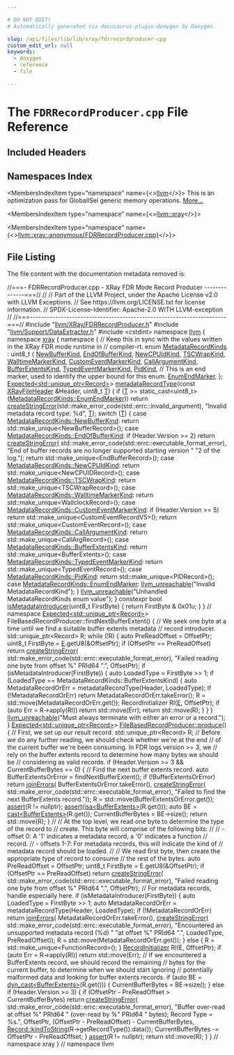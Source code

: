 ```yaml
---

# DO NOT EDIT!
# Automatically generated via docusaurus-plugin-doxygen by Doxygen.

slug: /api/files/lib/lib/xray/fdrrecordproducer-cpp
custom_edit_url: null
keywords:
  - doxygen
  - reference
  - file

---
```





# The `FDRRecordProducer.cpp` File Reference

<DoxygenPage pluginConfig={pluginConfig}>



## Included Headers

<IncludesList>
<IncludesListItem
  filePath="llvm/XRay/FDRRecordProducer.h"
  permalink="/docs/api/files/include/include/llvm/include/llvm/xray/fdrrecordproducer-h"
  isLocal="true" />
<IncludesListItem
  filePath="llvm/Support/DataExtractor.h"
  permalink="/docs/api/files/include/include/llvm/include/llvm/support/dataextractor-h"
  isLocal="true" />
<IncludesListItem
  filePath="cstdint"
  permalink=""
  isLocal="false" />
</IncludesList>

## Namespaces Index

<MembersIndex>

<MembersIndexItem
  type="namespace"
  name={<><a href="/docs/api/namespaces/llvm">llvm</a></>}>
This is an optimization pass for GlobalISel generic memory operations. <a href="/docs/api/namespaces/llvm/#details">More...</a>
</MembersIndexItem>

<MembersIndexItem
  type="namespace"
  name={<><a href="/docs/api/namespaces/llvm/xray">llvm::xray</a></>}>
</MembersIndexItem>

<MembersIndexItem
  type="namespace"
  name={<><a href="/docs/api/namespaces/llvm/xray/anonymous-fdrrecordproducer-cpp-">llvm::xray::anonymous&#123;FDRRecordProducer.cpp&#125;</a></>}>
</MembersIndexItem>

</MembersIndex>


## File Listing

The file content with the documentation metadata removed is:

<ProgramListing>

<Link id="l00001" /><CodeLine lineNumber="1"><span class="doxyHighlightComment">//===- FDRRecordProducer.cpp - XRay FDR Mode Record Producer --------------===//</span></CodeLine>
<Link id="l00002" /><CodeLine lineNumber="2"><span class="doxyHighlightComment">//</span></CodeLine>
<Link id="l00003" /><CodeLine lineNumber="3"><span class="doxyHighlightComment">// Part of the LLVM Project, under the Apache License v2.0 with LLVM Exceptions.</span></CodeLine>
<Link id="l00004" /><CodeLine lineNumber="4"><span class="doxyHighlightComment">// See https://llvm.org/LICENSE.txt for license information.</span></CodeLine>
<Link id="l00005" /><CodeLine lineNumber="5"><span class="doxyHighlightComment">// SPDX-License-Identifier: Apache-2.0 WITH LLVM-exception</span></CodeLine>
<Link id="l00006" /><CodeLine lineNumber="6"><span class="doxyHighlightComment">//</span></CodeLine>
<Link id="l00007" /><CodeLine lineNumber="7"><span class="doxyHighlightComment">//===----------------------------------------------------------------------===//</span></CodeLine>
<Link id="l00008" /><CodeLine lineNumber="8"><span class="doxyHighlightPreprocessor">#include &quot;<a href="/docs/api/files/include/include/llvm/include/llvm/xray/fdrrecordproducer-h">llvm/XRay/FDRRecordProducer.h</a>&quot;</span></CodeLine>
<Link id="l00009" /><CodeLine lineNumber="9"><span class="doxyHighlightPreprocessor">#include &quot;<a href="/docs/api/files/include/include/llvm/include/llvm/support/dataextractor-h">llvm/Support/DataExtractor.h</a>&quot;</span></CodeLine>
<Link id="l00010" /><CodeLine lineNumber="10"></CodeLine>
<Link id="l00011" /><CodeLine lineNumber="11"><span class="doxyHighlightPreprocessor">#include &lt;cstdint&gt;</span></CodeLine>
<Link id="l00012" /><CodeLine lineNumber="12"></CodeLine>
<Link id="l00013" /><CodeLine lineNumber="13"><span class="doxyHighlightKeyword">namespace </span><span class="doxyHighlight"><a href="/docs/api/namespaces/llvm">llvm</a> &#123;</span></CodeLine>
<Link id="l00014" /><CodeLine lineNumber="14"><span class="doxyHighlightKeyword">namespace </span><span class="doxyHighlight"><a href="/docs/api/namespaces/llvm/xray">xray</a> &#123;</span></CodeLine>
<Link id="l00015" /><CodeLine lineNumber="15"></CodeLine>
<Link id="l00016" /><CodeLine lineNumber="16" lineLink="/docs/api/namespaces/llvm/xray/anonymous-fdrrecordproducer-cpp-"><span class="doxyHighlightKeyword">namespace </span><span class="doxyHighlight">&#123;</span></CodeLine>
<Link id="l00017" /><CodeLine lineNumber="17"></CodeLine>
<Link id="l00018" /><CodeLine lineNumber="18"><span class="doxyHighlightComment">// Keep this in sync with the values written in the XRay FDR mode runtime in</span></CodeLine>
<Link id="l00019" /><CodeLine lineNumber="19"><span class="doxyHighlightComment">// compiler-rt.</span></CodeLine>
<Link id="l00020" /><CodeLine lineNumber="20" lineLink="/docs/api/namespaces/llvm/xray/anonymous-fdrrecordproducer-cpp-/#a8d8729424e3a97e3cf5e424d657f47a2"><span class="doxyHighlightKeyword">enum</span><span class="doxyHighlight"> <a href="/docs/api/namespaces/llvm/xray/anonymous-fdrrecordproducer-cpp-/#a8d8729424e3a97e3cf5e424d657f47a2">MetadataRecordKinds</a> : uint8&#95;t &#123;</span></CodeLine>
<Link id="l00021" /><CodeLine lineNumber="21" lineLink="/docs/api/namespaces/llvm/xray/anonymous-fdrrecordproducer-cpp-/#a8d8729424e3a97e3cf5e424d657f47a2ad6915c990eab89ac697239609d2681e0"><span class="doxyHighlight">  <a href="/docs/api/namespaces/llvm/xray/anonymous-fdrrecordproducer-cpp-/#a8d8729424e3a97e3cf5e424d657f47a2ad6915c990eab89ac697239609d2681e0">NewBufferKind</a>,</span></CodeLine>
<Link id="l00022" /><CodeLine lineNumber="22" lineLink="/docs/api/namespaces/llvm/xray/anonymous-fdrrecordproducer-cpp-/#a8d8729424e3a97e3cf5e424d657f47a2a09b4623558aea6918f2eae8d8dfbfc8d"><span class="doxyHighlight">  <a href="/docs/api/namespaces/llvm/xray/anonymous-fdrrecordproducer-cpp-/#a8d8729424e3a97e3cf5e424d657f47a2a09b4623558aea6918f2eae8d8dfbfc8d">EndOfBufferKind</a>,</span></CodeLine>
<Link id="l00023" /><CodeLine lineNumber="23" lineLink="/docs/api/namespaces/llvm/xray/anonymous-fdrrecordproducer-cpp-/#a8d8729424e3a97e3cf5e424d657f47a2ae57b13a163b038f8fea0cdc4540f815d"><span class="doxyHighlight">  <a href="/docs/api/namespaces/llvm/xray/anonymous-fdrrecordproducer-cpp-/#a8d8729424e3a97e3cf5e424d657f47a2ae57b13a163b038f8fea0cdc4540f815d">NewCPUIdKind</a>,</span></CodeLine>
<Link id="l00024" /><CodeLine lineNumber="24" lineLink="/docs/api/namespaces/llvm/xray/anonymous-fdrrecordproducer-cpp-/#a8d8729424e3a97e3cf5e424d657f47a2a97d6b707d068e544d74a7ac12f072c19"><span class="doxyHighlight">  <a href="/docs/api/namespaces/llvm/xray/anonymous-fdrrecordproducer-cpp-/#a8d8729424e3a97e3cf5e424d657f47a2a97d6b707d068e544d74a7ac12f072c19">TSCWrapKind</a>,</span></CodeLine>
<Link id="l00025" /><CodeLine lineNumber="25" lineLink="/docs/api/namespaces/llvm/xray/anonymous-fdrrecordproducer-cpp-/#a8d8729424e3a97e3cf5e424d657f47a2a5838de9bb352b8a4d4a8395f429c6ed9"><span class="doxyHighlight">  <a href="/docs/api/namespaces/llvm/xray/anonymous-fdrrecordproducer-cpp-/#a8d8729424e3a97e3cf5e424d657f47a2a5838de9bb352b8a4d4a8395f429c6ed9">WalltimeMarkerKind</a>,</span></CodeLine>
<Link id="l00026" /><CodeLine lineNumber="26" lineLink="/docs/api/namespaces/llvm/xray/anonymous-fdrrecordproducer-cpp-/#a8d8729424e3a97e3cf5e424d657f47a2a17ea535932659e9af75617433da4586a"><span class="doxyHighlight">  <a href="/docs/api/namespaces/llvm/xray/anonymous-fdrrecordproducer-cpp-/#a8d8729424e3a97e3cf5e424d657f47a2a17ea535932659e9af75617433da4586a">CustomEventMarkerKind</a>,</span></CodeLine>
<Link id="l00027" /><CodeLine lineNumber="27" lineLink="/docs/api/namespaces/llvm/xray/anonymous-fdrrecordproducer-cpp-/#a8d8729424e3a97e3cf5e424d657f47a2ab552fd655211ac5302aa5678bd3cf8e8"><span class="doxyHighlight">  <a href="/docs/api/namespaces/llvm/xray/anonymous-fdrrecordproducer-cpp-/#a8d8729424e3a97e3cf5e424d657f47a2ab552fd655211ac5302aa5678bd3cf8e8">CallArgumentKind</a>,</span></CodeLine>
<Link id="l00028" /><CodeLine lineNumber="28" lineLink="/docs/api/namespaces/llvm/xray/anonymous-fdrrecordproducer-cpp-/#a8d8729424e3a97e3cf5e424d657f47a2a558bc1c058aeb618802d5dc29795fbd1"><span class="doxyHighlight">  <a href="/docs/api/namespaces/llvm/xray/anonymous-fdrrecordproducer-cpp-/#a8d8729424e3a97e3cf5e424d657f47a2a558bc1c058aeb618802d5dc29795fbd1">BufferExtentsKind</a>,</span></CodeLine>
<Link id="l00029" /><CodeLine lineNumber="29" lineLink="/docs/api/namespaces/llvm/xray/anonymous-fdrrecordproducer-cpp-/#a8d8729424e3a97e3cf5e424d657f47a2a9a3f9cab3392536494d16b0e067cee5e"><span class="doxyHighlight">  <a href="/docs/api/namespaces/llvm/xray/anonymous-fdrrecordproducer-cpp-/#a8d8729424e3a97e3cf5e424d657f47a2a9a3f9cab3392536494d16b0e067cee5e">TypedEventMarkerKind</a>,</span></CodeLine>
<Link id="l00030" /><CodeLine lineNumber="30" lineLink="/docs/api/namespaces/llvm/xray/anonymous-fdrrecordproducer-cpp-/#a8d8729424e3a97e3cf5e424d657f47a2a8ee33e1743b07b672aadc7f045560fa4"><span class="doxyHighlight">  <a href="/docs/api/namespaces/llvm/xray/anonymous-fdrrecordproducer-cpp-/#a8d8729424e3a97e3cf5e424d657f47a2a8ee33e1743b07b672aadc7f045560fa4">PidKind</a>,</span></CodeLine>
<Link id="l00031" /><CodeLine lineNumber="31"><span class="doxyHighlight">  </span><span class="doxyHighlightComment">// This is an end marker, used to identify the upper bound for this enum.</span></CodeLine>
<Link id="l00032" /><CodeLine lineNumber="32" lineLink="/docs/api/namespaces/llvm/xray/anonymous-fdrrecordproducer-cpp-/#a8d8729424e3a97e3cf5e424d657f47a2a39ab437c8750f7c57d2313b5b2e4da1f"><span class="doxyHighlight">  <a href="/docs/api/namespaces/llvm/xray/anonymous-fdrrecordproducer-cpp-/#a8d8729424e3a97e3cf5e424d657f47a2a39ab437c8750f7c57d2313b5b2e4da1f">EnumEndMarker</a>,</span></CodeLine>
<Link id="l00033" /><CodeLine lineNumber="33"><span class="doxyHighlight">&#125;;</span></CodeLine>
<Link id="l00034" /><CodeLine lineNumber="34"></CodeLine>
<Link id="l00035" /><CodeLine lineNumber="35"><span class="doxyHighlight"><a href="/docs/api/classes/llvm/expected">Expected&lt;std::unique&#95;ptr&lt;Record&gt;</a>&gt;</span></CodeLine>
<Link id="l00036" /><CodeLine lineNumber="36" lineLink="/docs/api/namespaces/llvm/xray/anonymous-fdrrecordproducer-cpp-/#aeb0faf0b2173034ffd84646967053164"><span class="doxyHighlight"><a href="/docs/api/namespaces/llvm/xray/anonymous-fdrrecordproducer-cpp-/#aeb0faf0b2173034ffd84646967053164">metadataRecordType</a>(</span><span class="doxyHighlightKeyword">const</span><span class="doxyHighlight"> <a href="/docs/api/structs/llvm/xray/xrayfileheader">XRayFileHeader</a> &amp;Header, uint8&#95;t <a href="/docs/api/files/lib/lib/target/lib/target/mips/mips16isellowering-cpp/#a0acb682b8260ab1c60b918599864e2e5">T</a>) &#123;</span></CodeLine>
<Link id="l00037" /><CodeLine lineNumber="37"></CodeLine>
<Link id="l00038" /><CodeLine lineNumber="38"><span class="doxyHighlight">  </span><span class="doxyHighlightKeywordFlow">if</span><span class="doxyHighlight"> (<a href="/docs/api/files/lib/lib/target/lib/target/mips/mips16isellowering-cpp/#a0acb682b8260ab1c60b918599864e2e5">T</a> &gt;= </span><span class="doxyHighlightKeyword">static&#95;cast&lt;</span><span class="doxyHighlight">uint8&#95;t</span><span class="doxyHighlightKeyword">&gt;</span><span class="doxyHighlight">(<a href="/docs/api/namespaces/llvm/xray/anonymous-fdrrecordproducer-cpp-/#a8d8729424e3a97e3cf5e424d657f47a2a39ab437c8750f7c57d2313b5b2e4da1f">MetadataRecordKinds::EnumEndMarker</a>))</span></CodeLine>
<Link id="l00039" /><CodeLine lineNumber="39"><span class="doxyHighlight">    </span><span class="doxyHighlightKeywordFlow">return</span><span class="doxyHighlight"> <a href="/docs/api/namespaces/llvm/#a4d2fd926089a58d482fb67a362e11bad">createStringError</a>(std::make&#95;error&#95;code(std::errc::invalid&#95;argument),</span></CodeLine>
<Link id="l00040" /><CodeLine lineNumber="40"><span class="doxyHighlight">                             </span><span class="doxyHighlightStringLiteral">&quot;Invalid metadata record type: %d&quot;</span><span class="doxyHighlight">, <a href="/docs/api/files/lib/lib/target/lib/target/mips/mips16isellowering-cpp/#a0acb682b8260ab1c60b918599864e2e5">T</a>);</span></CodeLine>
<Link id="l00041" /><CodeLine lineNumber="41"><span class="doxyHighlight">  </span><span class="doxyHighlightKeywordFlow">switch</span><span class="doxyHighlight"> (<a href="/docs/api/files/lib/lib/target/lib/target/mips/mips16isellowering-cpp/#a0acb682b8260ab1c60b918599864e2e5">T</a>) &#123;</span></CodeLine>
<Link id="l00042" /><CodeLine lineNumber="42"><span class="doxyHighlight">  </span><span class="doxyHighlightKeywordFlow">case</span><span class="doxyHighlight"> <a href="/docs/api/namespaces/llvm/xray/anonymous-fdrrecordproducer-cpp-/#a8d8729424e3a97e3cf5e424d657f47a2ad6915c990eab89ac697239609d2681e0">MetadataRecordKinds::NewBufferKind</a>:</span></CodeLine>
<Link id="l00043" /><CodeLine lineNumber="43"><span class="doxyHighlight">    </span><span class="doxyHighlightKeywordFlow">return</span><span class="doxyHighlight"> std::make&#95;unique&lt;NewBufferRecord&gt;();</span></CodeLine>
<Link id="l00044" /><CodeLine lineNumber="44"><span class="doxyHighlight">  </span><span class="doxyHighlightKeywordFlow">case</span><span class="doxyHighlight"> <a href="/docs/api/namespaces/llvm/xray/anonymous-fdrrecordproducer-cpp-/#a8d8729424e3a97e3cf5e424d657f47a2a09b4623558aea6918f2eae8d8dfbfc8d">MetadataRecordKinds::EndOfBufferKind</a>:</span></CodeLine>
<Link id="l00045" /><CodeLine lineNumber="45"><span class="doxyHighlight">    </span><span class="doxyHighlightKeywordFlow">if</span><span class="doxyHighlight"> (Header.Version &gt;= 2)</span></CodeLine>
<Link id="l00046" /><CodeLine lineNumber="46"><span class="doxyHighlight">      </span><span class="doxyHighlightKeywordFlow">return</span><span class="doxyHighlight"> <a href="/docs/api/namespaces/llvm/#a4d2fd926089a58d482fb67a362e11bad">createStringError</a>(</span></CodeLine>
<Link id="l00047" /><CodeLine lineNumber="47"><span class="doxyHighlight">          std::make&#95;error&#95;code(std::errc::executable&#95;format&#95;error),</span></CodeLine>
<Link id="l00048" /><CodeLine lineNumber="48"><span class="doxyHighlight">          </span><span class="doxyHighlightStringLiteral">&quot;End of buffer records are no longer supported starting version &quot;</span></CodeLine>
<Link id="l00049" /><CodeLine lineNumber="49"><span class="doxyHighlight">          </span><span class="doxyHighlightStringLiteral">&quot;2 of the log.&quot;</span><span class="doxyHighlight">);</span></CodeLine>
<Link id="l00050" /><CodeLine lineNumber="50"><span class="doxyHighlight">    </span><span class="doxyHighlightKeywordFlow">return</span><span class="doxyHighlight"> std::make&#95;unique&lt;EndBufferRecord&gt;();</span></CodeLine>
<Link id="l00051" /><CodeLine lineNumber="51"><span class="doxyHighlight">  </span><span class="doxyHighlightKeywordFlow">case</span><span class="doxyHighlight"> <a href="/docs/api/namespaces/llvm/xray/anonymous-fdrrecordproducer-cpp-/#a8d8729424e3a97e3cf5e424d657f47a2ae57b13a163b038f8fea0cdc4540f815d">MetadataRecordKinds::NewCPUIdKind</a>:</span></CodeLine>
<Link id="l00052" /><CodeLine lineNumber="52"><span class="doxyHighlight">    </span><span class="doxyHighlightKeywordFlow">return</span><span class="doxyHighlight"> std::make&#95;unique&lt;NewCPUIDRecord&gt;();</span></CodeLine>
<Link id="l00053" /><CodeLine lineNumber="53"><span class="doxyHighlight">  </span><span class="doxyHighlightKeywordFlow">case</span><span class="doxyHighlight"> <a href="/docs/api/namespaces/llvm/xray/anonymous-fdrrecordproducer-cpp-/#a8d8729424e3a97e3cf5e424d657f47a2a97d6b707d068e544d74a7ac12f072c19">MetadataRecordKinds::TSCWrapKind</a>:</span></CodeLine>
<Link id="l00054" /><CodeLine lineNumber="54"><span class="doxyHighlight">    </span><span class="doxyHighlightKeywordFlow">return</span><span class="doxyHighlight"> std::make&#95;unique&lt;TSCWrapRecord&gt;();</span></CodeLine>
<Link id="l00055" /><CodeLine lineNumber="55"><span class="doxyHighlight">  </span><span class="doxyHighlightKeywordFlow">case</span><span class="doxyHighlight"> <a href="/docs/api/namespaces/llvm/xray/anonymous-fdrrecordproducer-cpp-/#a8d8729424e3a97e3cf5e424d657f47a2a5838de9bb352b8a4d4a8395f429c6ed9">MetadataRecordKinds::WalltimeMarkerKind</a>:</span></CodeLine>
<Link id="l00056" /><CodeLine lineNumber="56"><span class="doxyHighlight">    </span><span class="doxyHighlightKeywordFlow">return</span><span class="doxyHighlight"> std::make&#95;unique&lt;WallclockRecord&gt;();</span></CodeLine>
<Link id="l00057" /><CodeLine lineNumber="57"><span class="doxyHighlight">  </span><span class="doxyHighlightKeywordFlow">case</span><span class="doxyHighlight"> <a href="/docs/api/namespaces/llvm/xray/anonymous-fdrrecordproducer-cpp-/#a8d8729424e3a97e3cf5e424d657f47a2a17ea535932659e9af75617433da4586a">MetadataRecordKinds::CustomEventMarkerKind</a>:</span></CodeLine>
<Link id="l00058" /><CodeLine lineNumber="58"><span class="doxyHighlight">    </span><span class="doxyHighlightKeywordFlow">if</span><span class="doxyHighlight"> (Header.Version &gt;= 5)</span></CodeLine>
<Link id="l00059" /><CodeLine lineNumber="59"><span class="doxyHighlight">      </span><span class="doxyHighlightKeywordFlow">return</span><span class="doxyHighlight"> std::make&#95;unique&lt;CustomEventRecordV5&gt;();</span></CodeLine>
<Link id="l00060" /><CodeLine lineNumber="60"><span class="doxyHighlight">    </span><span class="doxyHighlightKeywordFlow">return</span><span class="doxyHighlight"> std::make&#95;unique&lt;CustomEventRecord&gt;();</span></CodeLine>
<Link id="l00061" /><CodeLine lineNumber="61"><span class="doxyHighlight">  </span><span class="doxyHighlightKeywordFlow">case</span><span class="doxyHighlight"> <a href="/docs/api/namespaces/llvm/xray/anonymous-fdrrecordproducer-cpp-/#a8d8729424e3a97e3cf5e424d657f47a2ab552fd655211ac5302aa5678bd3cf8e8">MetadataRecordKinds::CallArgumentKind</a>:</span></CodeLine>
<Link id="l00062" /><CodeLine lineNumber="62"><span class="doxyHighlight">    </span><span class="doxyHighlightKeywordFlow">return</span><span class="doxyHighlight"> std::make&#95;unique&lt;CallArgRecord&gt;();</span></CodeLine>
<Link id="l00063" /><CodeLine lineNumber="63"><span class="doxyHighlight">  </span><span class="doxyHighlightKeywordFlow">case</span><span class="doxyHighlight"> <a href="/docs/api/namespaces/llvm/xray/anonymous-fdrrecordproducer-cpp-/#a8d8729424e3a97e3cf5e424d657f47a2a558bc1c058aeb618802d5dc29795fbd1">MetadataRecordKinds::BufferExtentsKind</a>:</span></CodeLine>
<Link id="l00064" /><CodeLine lineNumber="64"><span class="doxyHighlight">    </span><span class="doxyHighlightKeywordFlow">return</span><span class="doxyHighlight"> std::make&#95;unique&lt;BufferExtents&gt;();</span></CodeLine>
<Link id="l00065" /><CodeLine lineNumber="65"><span class="doxyHighlight">  </span><span class="doxyHighlightKeywordFlow">case</span><span class="doxyHighlight"> <a href="/docs/api/namespaces/llvm/xray/anonymous-fdrrecordproducer-cpp-/#a8d8729424e3a97e3cf5e424d657f47a2a9a3f9cab3392536494d16b0e067cee5e">MetadataRecordKinds::TypedEventMarkerKind</a>:</span></CodeLine>
<Link id="l00066" /><CodeLine lineNumber="66"><span class="doxyHighlight">    </span><span class="doxyHighlightKeywordFlow">return</span><span class="doxyHighlight"> std::make&#95;unique&lt;TypedEventRecord&gt;();</span></CodeLine>
<Link id="l00067" /><CodeLine lineNumber="67"><span class="doxyHighlight">  </span><span class="doxyHighlightKeywordFlow">case</span><span class="doxyHighlight"> <a href="/docs/api/namespaces/llvm/xray/anonymous-fdrrecordproducer-cpp-/#a8d8729424e3a97e3cf5e424d657f47a2a8ee33e1743b07b672aadc7f045560fa4">MetadataRecordKinds::PidKind</a>:</span></CodeLine>
<Link id="l00068" /><CodeLine lineNumber="68"><span class="doxyHighlight">    </span><span class="doxyHighlightKeywordFlow">return</span><span class="doxyHighlight"> std::make&#95;unique&lt;PIDRecord&gt;();</span></CodeLine>
<Link id="l00069" /><CodeLine lineNumber="69"><span class="doxyHighlight">  </span><span class="doxyHighlightKeywordFlow">case</span><span class="doxyHighlight"> <a href="/docs/api/namespaces/llvm/xray/anonymous-fdrrecordproducer-cpp-/#a8d8729424e3a97e3cf5e424d657f47a2a39ab437c8750f7c57d2313b5b2e4da1f">MetadataRecordKinds::EnumEndMarker</a>:</span></CodeLine>
<Link id="l00070" /><CodeLine lineNumber="70"><span class="doxyHighlight">    <a href="/docs/api/files/include/include/llvm/include/llvm/support/errorhandling-h/#ace243f5c25697a1107cce46626b3dc94">llvm&#95;unreachable</a>(</span><span class="doxyHighlightStringLiteral">&quot;Invalid MetadataRecordKind&quot;</span><span class="doxyHighlight">);</span></CodeLine>
<Link id="l00071" /><CodeLine lineNumber="71"><span class="doxyHighlight">  &#125;</span></CodeLine>
<Link id="l00072" /><CodeLine lineNumber="72"><span class="doxyHighlight">  <a href="/docs/api/files/include/include/llvm/include/llvm/support/errorhandling-h/#ace243f5c25697a1107cce46626b3dc94">llvm&#95;unreachable</a>(</span><span class="doxyHighlightStringLiteral">&quot;Unhandled MetadataRecordKinds enum value&quot;</span><span class="doxyHighlight">);</span></CodeLine>
<Link id="l00073" /><CodeLine lineNumber="73"><span class="doxyHighlight">&#125;</span></CodeLine>
<Link id="l00074" /><CodeLine lineNumber="74"></CodeLine>
<Link id="l00075" /><CodeLine lineNumber="75" lineLink="/docs/api/namespaces/llvm/xray/anonymous-fdrrecordproducer-cpp-/#a66e772e63664a0f50ebed0f1e2b5772a"><span class="doxyHighlightKeyword">constexpr</span><span class="doxyHighlight"> </span><span class="doxyHighlightKeywordType">bool</span><span class="doxyHighlight"> <a href="/docs/api/namespaces/llvm/xray/anonymous-fdrrecordproducer-cpp-/#a66e772e63664a0f50ebed0f1e2b5772a">isMetadataIntroducer</a>(uint8&#95;t FirstByte) &#123;</span></CodeLine>
<Link id="l00076" /><CodeLine lineNumber="76"><span class="doxyHighlight">  </span><span class="doxyHighlightKeywordFlow">return</span><span class="doxyHighlight"> FirstByte &amp; 0x01u;</span></CodeLine>
<Link id="l00077" /><CodeLine lineNumber="77"><span class="doxyHighlight">&#125;</span></CodeLine>
<Link id="l00078" /><CodeLine lineNumber="78"></CodeLine>
<Link id="l00079" /><CodeLine lineNumber="79"><span class="doxyHighlight">&#125; </span><span class="doxyHighlightComment">// namespace</span></CodeLine>
<Link id="l00080" /><CodeLine lineNumber="80"></CodeLine>
<Link id="l00081" /><CodeLine lineNumber="81"><span class="doxyHighlight"><a href="/docs/api/classes/llvm/expected">Expected&lt;std::unique&#95;ptr&lt;Record&gt;</a>&gt;</span></CodeLine>
<Link id="l00082" /><CodeLine lineNumber="82"><span class="doxyHighlight">FileBasedRecordProducer::findNextBufferExtent() &#123;</span></CodeLine>
<Link id="l00083" /><CodeLine lineNumber="83"><span class="doxyHighlight">  </span><span class="doxyHighlightComment">// We seek one byte at a time until we find a suitable buffer extents metadata</span></CodeLine>
<Link id="l00084" /><CodeLine lineNumber="84"><span class="doxyHighlight">  </span><span class="doxyHighlightComment">// record introducer.</span></CodeLine>
<Link id="l00085" /><CodeLine lineNumber="85"><span class="doxyHighlight">  std::unique&#95;ptr&lt;Record&gt; R;</span></CodeLine>
<Link id="l00086" /><CodeLine lineNumber="86"><span class="doxyHighlight">  </span><span class="doxyHighlightKeywordFlow">while</span><span class="doxyHighlight"> (!R) &#123;</span></CodeLine>
<Link id="l00087" /><CodeLine lineNumber="87"><span class="doxyHighlight">    </span><span class="doxyHighlightKeyword">auto</span><span class="doxyHighlight"> PreReadOffset = OffsetPtr;</span></CodeLine>
<Link id="l00088" /><CodeLine lineNumber="88"><span class="doxyHighlight">    uint8&#95;t FirstByte = <a href="/docs/api/files/lib/lib/ir/builtingcs-cpp/#abb2b3a60ccc38a28239e19a1646e0c8a">E</a>.getU8(&amp;OffsetPtr);</span></CodeLine>
<Link id="l00089" /><CodeLine lineNumber="89"><span class="doxyHighlight">    </span><span class="doxyHighlightKeywordFlow">if</span><span class="doxyHighlight"> (OffsetPtr == PreReadOffset)</span></CodeLine>
<Link id="l00090" /><CodeLine lineNumber="90"><span class="doxyHighlight">      </span><span class="doxyHighlightKeywordFlow">return</span><span class="doxyHighlight"> <a href="/docs/api/namespaces/llvm/#a4d2fd926089a58d482fb67a362e11bad">createStringError</a>(</span></CodeLine>
<Link id="l00091" /><CodeLine lineNumber="91"><span class="doxyHighlight">          std::make&#95;error&#95;code(std::errc::executable&#95;format&#95;error),</span></CodeLine>
<Link id="l00092" /><CodeLine lineNumber="92"><span class="doxyHighlight">          </span><span class="doxyHighlightStringLiteral">&quot;Failed reading one byte from offset %&quot;</span><span class="doxyHighlight"> PRId64 </span><span class="doxyHighlightStringLiteral">&quot;.&quot;</span><span class="doxyHighlight">, OffsetPtr);</span></CodeLine>
<Link id="l00093" /><CodeLine lineNumber="93"></CodeLine>
<Link id="l00094" /><CodeLine lineNumber="94"><span class="doxyHighlight">    </span><span class="doxyHighlightKeywordFlow">if</span><span class="doxyHighlight"> (isMetadataIntroducer(FirstByte)) &#123;</span></CodeLine>
<Link id="l00095" /><CodeLine lineNumber="95"><span class="doxyHighlight">      </span><span class="doxyHighlightKeyword">auto</span><span class="doxyHighlight"> LoadedType = FirstByte &gt;&gt; 1;</span></CodeLine>
<Link id="l00096" /><CodeLine lineNumber="96"><span class="doxyHighlight">      </span><span class="doxyHighlightKeywordFlow">if</span><span class="doxyHighlight"> (LoadedType == MetadataRecordKinds::BufferExtentsKind) &#123;</span></CodeLine>
<Link id="l00097" /><CodeLine lineNumber="97"><span class="doxyHighlight">        </span><span class="doxyHighlightKeyword">auto</span><span class="doxyHighlight"> MetadataRecordOrErr = metadataRecordType(Header, LoadedType);</span></CodeLine>
<Link id="l00098" /><CodeLine lineNumber="98"><span class="doxyHighlight">        </span><span class="doxyHighlightKeywordFlow">if</span><span class="doxyHighlight"> (!MetadataRecordOrErr)</span></CodeLine>
<Link id="l00099" /><CodeLine lineNumber="99"><span class="doxyHighlight">          </span><span class="doxyHighlightKeywordFlow">return</span><span class="doxyHighlight"> MetadataRecordOrErr.takeError();</span></CodeLine>
<Link id="l00100" /><CodeLine lineNumber="100"></CodeLine>
<Link id="l00101" /><CodeLine lineNumber="101"><span class="doxyHighlight">        R = std::move(MetadataRecordOrErr.get());</span></CodeLine>
<Link id="l00102" /><CodeLine lineNumber="102"><span class="doxyHighlight">        RecordInitializer RI(<a href="/docs/api/files/lib/lib/ir/builtingcs-cpp/#abb2b3a60ccc38a28239e19a1646e0c8a">E</a>, OffsetPtr);</span></CodeLine>
<Link id="l00103" /><CodeLine lineNumber="103"><span class="doxyHighlight">        </span><span class="doxyHighlightKeywordFlow">if</span><span class="doxyHighlight"> (</span><span class="doxyHighlightKeyword">auto</span><span class="doxyHighlight"> Err = R-&gt;apply(RI))</span></CodeLine>
<Link id="l00104" /><CodeLine lineNumber="104"><span class="doxyHighlight">          </span><span class="doxyHighlightKeywordFlow">return</span><span class="doxyHighlight"> std::move(Err);</span></CodeLine>
<Link id="l00105" /><CodeLine lineNumber="105"><span class="doxyHighlight">        </span><span class="doxyHighlightKeywordFlow">return</span><span class="doxyHighlight"> std::move(R);</span></CodeLine>
<Link id="l00106" /><CodeLine lineNumber="106"><span class="doxyHighlight">      &#125;</span></CodeLine>
<Link id="l00107" /><CodeLine lineNumber="107"><span class="doxyHighlight">    &#125;</span></CodeLine>
<Link id="l00108" /><CodeLine lineNumber="108"><span class="doxyHighlight">  &#125;</span></CodeLine>
<Link id="l00109" /><CodeLine lineNumber="109"><span class="doxyHighlight">  <a href="/docs/api/files/include/include/llvm/include/llvm/support/errorhandling-h/#ace243f5c25697a1107cce46626b3dc94">llvm&#95;unreachable</a>(</span><span class="doxyHighlightStringLiteral">&quot;Must always terminate with either an error or a record.&quot;</span><span class="doxyHighlight">);</span></CodeLine>
<Link id="l00110" /><CodeLine lineNumber="110"><span class="doxyHighlight">&#125;</span></CodeLine>
<Link id="l00111" /><CodeLine lineNumber="111"></CodeLine>
<Link id="l00112" /><CodeLine lineNumber="112" lineLink="/docs/api/classes/llvm/xray/filebasedrecordproducer/#a640c31db6f0c01009532a8120462a222"><span class="doxyHighlight"><a href="/docs/api/classes/llvm/expected">Expected&lt;std::unique&#95;ptr&lt;Record&gt;</a>&gt; <a href="/docs/api/classes/llvm/xray/filebasedrecordproducer/#a640c31db6f0c01009532a8120462a222">FileBasedRecordProducer::produce</a>() &#123;</span></CodeLine>
<Link id="l00113" /><CodeLine lineNumber="113"><span class="doxyHighlight">  </span><span class="doxyHighlightComment">// First, we set up our result record.</span></CodeLine>
<Link id="l00114" /><CodeLine lineNumber="114"><span class="doxyHighlight">  std::unique&#95;ptr&lt;Record&gt; R;</span></CodeLine>
<Link id="l00115" /><CodeLine lineNumber="115"></CodeLine>
<Link id="l00116" /><CodeLine lineNumber="116"><span class="doxyHighlight">  </span><span class="doxyHighlightComment">// Before we do any further reading, we should check whether we&#39;re at the end</span></CodeLine>
<Link id="l00117" /><CodeLine lineNumber="117"><span class="doxyHighlight">  </span><span class="doxyHighlightComment">// of the current buffer we&#39;re been consuming. In FDR logs version &gt;= 3, we</span></CodeLine>
<Link id="l00118" /><CodeLine lineNumber="118"><span class="doxyHighlight">  </span><span class="doxyHighlightComment">// rely on the buffer extents record to determine how many bytes we should be</span></CodeLine>
<Link id="l00119" /><CodeLine lineNumber="119"><span class="doxyHighlight">  </span><span class="doxyHighlightComment">// considering as valid records.</span></CodeLine>
<Link id="l00120" /><CodeLine lineNumber="120"><span class="doxyHighlight">  </span><span class="doxyHighlightKeywordFlow">if</span><span class="doxyHighlight"> (Header.Version &gt;= 3 &amp;&amp; CurrentBufferBytes == 0) &#123;</span></CodeLine>
<Link id="l00121" /><CodeLine lineNumber="121"><span class="doxyHighlight">    </span><span class="doxyHighlightComment">// Find the next buffer extents record.</span></CodeLine>
<Link id="l00122" /><CodeLine lineNumber="122"><span class="doxyHighlight">    </span><span class="doxyHighlightKeyword">auto</span><span class="doxyHighlight"> BufferExtentsOrError = findNextBufferExtent();</span></CodeLine>
<Link id="l00123" /><CodeLine lineNumber="123"><span class="doxyHighlight">    </span><span class="doxyHighlightKeywordFlow">if</span><span class="doxyHighlight"> (!BufferExtentsOrError)</span></CodeLine>
<Link id="l00124" /><CodeLine lineNumber="124"><span class="doxyHighlight">      </span><span class="doxyHighlightKeywordFlow">return</span><span class="doxyHighlight"> <a href="/docs/api/namespaces/llvm/#a71210b99d2ef87236d8505c1771a7ab1">joinErrors</a>(</span></CodeLine>
<Link id="l00125" /><CodeLine lineNumber="125"><span class="doxyHighlight">          BufferExtentsOrError.takeError(),</span></CodeLine>
<Link id="l00126" /><CodeLine lineNumber="126"><span class="doxyHighlight">          <a href="/docs/api/namespaces/llvm/#a4d2fd926089a58d482fb67a362e11bad">createStringError</a>(</span></CodeLine>
<Link id="l00127" /><CodeLine lineNumber="127"><span class="doxyHighlight">              std::make&#95;error&#95;code(std::errc::executable&#95;format&#95;error),</span></CodeLine>
<Link id="l00128" /><CodeLine lineNumber="128"><span class="doxyHighlight">              </span><span class="doxyHighlightStringLiteral">&quot;Failed to find the next BufferExtents record.&quot;</span><span class="doxyHighlight">));</span></CodeLine>
<Link id="l00129" /><CodeLine lineNumber="129"></CodeLine>
<Link id="l00130" /><CodeLine lineNumber="130"><span class="doxyHighlight">    R = std::move(BufferExtentsOrError.get());</span></CodeLine>
<Link id="l00131" /><CodeLine lineNumber="131"><span class="doxyHighlight">    <a href="/docs/api/files/lib/lib/target/lib/target/amdgpu/silowercontrolflow-cpp/#a4868c5d81c5ccc98c47aeab6244346a0">assert</a>(R != </span><span class="doxyHighlightKeyword">nullptr</span><span class="doxyHighlight">);</span></CodeLine>
<Link id="l00132" /><CodeLine lineNumber="132"><span class="doxyHighlight">    <a href="/docs/api/files/lib/lib/target/lib/target/amdgpu/silowercontrolflow-cpp/#a4868c5d81c5ccc98c47aeab6244346a0">assert</a>(<a href="/docs/api/namespaces/llvm/#a92ca992e52dddc420f4b069cae06dfbe">isa&lt;BufferExtents&gt;</a>(R.get()));</span></CodeLine>
<Link id="l00133" /><CodeLine lineNumber="133"><span class="doxyHighlight">    </span><span class="doxyHighlightKeyword">auto</span><span class="doxyHighlight"> BE = <a href="/docs/api/namespaces/llvm/#ac4fc845f5ed92de63cd4474f128f5fc5">cast&lt;BufferExtents&gt;</a>(R.get());</span></CodeLine>
<Link id="l00134" /><CodeLine lineNumber="134"><span class="doxyHighlight">    CurrentBufferBytes = BE-&gt;size();</span></CodeLine>
<Link id="l00135" /><CodeLine lineNumber="135"><span class="doxyHighlight">    </span><span class="doxyHighlightKeywordFlow">return</span><span class="doxyHighlight"> std::move(R);</span></CodeLine>
<Link id="l00136" /><CodeLine lineNumber="136"><span class="doxyHighlight">  &#125;</span></CodeLine>
<Link id="l00137" /><CodeLine lineNumber="137"></CodeLine>
<Link id="l00138" /><CodeLine lineNumber="138"><span class="doxyHighlight">  </span><span class="doxyHighlightComment">//</span></CodeLine>
<Link id="l00139" /><CodeLine lineNumber="139"><span class="doxyHighlight">  </span><span class="doxyHighlightComment">// At the top level, we read one byte to determine the type of the record to</span></CodeLine>
<Link id="l00140" /><CodeLine lineNumber="140"><span class="doxyHighlight">  </span><span class="doxyHighlightComment">// create. This byte will comprise of the following bits:</span></CodeLine>
<Link id="l00141" /><CodeLine lineNumber="141"><span class="doxyHighlight">  </span><span class="doxyHighlightComment">//</span></CodeLine>
<Link id="l00142" /><CodeLine lineNumber="142"><span class="doxyHighlight">  </span><span class="doxyHighlightComment">//   - offset 0: A &#39;1&#39; indicates a metadata record, a &#39;0&#39; indicates a function</span></CodeLine>
<Link id="l00143" /><CodeLine lineNumber="143"><span class="doxyHighlight">  </span><span class="doxyHighlightComment">//     record.</span></CodeLine>
<Link id="l00144" /><CodeLine lineNumber="144"><span class="doxyHighlight">  </span><span class="doxyHighlightComment">//   - offsets 1-7: For metadata records, this will indicate the kind of</span></CodeLine>
<Link id="l00145" /><CodeLine lineNumber="145"><span class="doxyHighlight">  </span><span class="doxyHighlightComment">//     metadata record should be loaded.</span></CodeLine>
<Link id="l00146" /><CodeLine lineNumber="146"><span class="doxyHighlight">  </span><span class="doxyHighlightComment">//</span></CodeLine>
<Link id="l00147" /><CodeLine lineNumber="147"><span class="doxyHighlight">  </span><span class="doxyHighlightComment">// We read first byte, then create the appropriate type of record to consume</span></CodeLine>
<Link id="l00148" /><CodeLine lineNumber="148"><span class="doxyHighlight">  </span><span class="doxyHighlightComment">// the rest of the bytes.</span></CodeLine>
<Link id="l00149" /><CodeLine lineNumber="149"><span class="doxyHighlight">  </span><span class="doxyHighlightKeyword">auto</span><span class="doxyHighlight"> PreReadOffset = OffsetPtr;</span></CodeLine>
<Link id="l00150" /><CodeLine lineNumber="150"><span class="doxyHighlight">  uint8&#95;t FirstByte = E.getU8(&amp;OffsetPtr);</span></CodeLine>
<Link id="l00151" /><CodeLine lineNumber="151"><span class="doxyHighlight">  </span><span class="doxyHighlightKeywordFlow">if</span><span class="doxyHighlight"> (OffsetPtr == PreReadOffset)</span></CodeLine>
<Link id="l00152" /><CodeLine lineNumber="152"><span class="doxyHighlight">    </span><span class="doxyHighlightKeywordFlow">return</span><span class="doxyHighlight"> <a href="/docs/api/namespaces/llvm/#a4d2fd926089a58d482fb67a362e11bad">createStringError</a>(</span></CodeLine>
<Link id="l00153" /><CodeLine lineNumber="153"><span class="doxyHighlight">        std::make&#95;error&#95;code(std::errc::executable&#95;format&#95;error),</span></CodeLine>
<Link id="l00154" /><CodeLine lineNumber="154"><span class="doxyHighlight">        </span><span class="doxyHighlightStringLiteral">&quot;Failed reading one byte from offset %&quot;</span><span class="doxyHighlight"> PRId64 </span><span class="doxyHighlightStringLiteral">&quot;.&quot;</span><span class="doxyHighlight">, OffsetPtr);</span></CodeLine>
<Link id="l00155" /><CodeLine lineNumber="155"></CodeLine>
<Link id="l00156" /><CodeLine lineNumber="156"><span class="doxyHighlight">  </span><span class="doxyHighlightComment">// For metadata records, handle especially here.</span></CodeLine>
<Link id="l00157" /><CodeLine lineNumber="157"><span class="doxyHighlight">  </span><span class="doxyHighlightKeywordFlow">if</span><span class="doxyHighlight"> (isMetadataIntroducer(FirstByte)) &#123;</span></CodeLine>
<Link id="l00158" /><CodeLine lineNumber="158"><span class="doxyHighlight">    </span><span class="doxyHighlightKeyword">auto</span><span class="doxyHighlight"> LoadedType = FirstByte &gt;&gt; 1;</span></CodeLine>
<Link id="l00159" /><CodeLine lineNumber="159"><span class="doxyHighlight">    </span><span class="doxyHighlightKeyword">auto</span><span class="doxyHighlight"> MetadataRecordOrErr = metadataRecordType(Header, LoadedType);</span></CodeLine>
<Link id="l00160" /><CodeLine lineNumber="160"><span class="doxyHighlight">    </span><span class="doxyHighlightKeywordFlow">if</span><span class="doxyHighlight"> (!MetadataRecordOrErr)</span></CodeLine>
<Link id="l00161" /><CodeLine lineNumber="161"><span class="doxyHighlight">      </span><span class="doxyHighlightKeywordFlow">return</span><span class="doxyHighlight"> <a href="/docs/api/namespaces/llvm/#a71210b99d2ef87236d8505c1771a7ab1">joinErrors</a>(</span></CodeLine>
<Link id="l00162" /><CodeLine lineNumber="162"><span class="doxyHighlight">          MetadataRecordOrErr.takeError(),</span></CodeLine>
<Link id="l00163" /><CodeLine lineNumber="163"><span class="doxyHighlight">          <a href="/docs/api/namespaces/llvm/#a4d2fd926089a58d482fb67a362e11bad">createStringError</a>(</span></CodeLine>
<Link id="l00164" /><CodeLine lineNumber="164"><span class="doxyHighlight">              std::make&#95;error&#95;code(std::errc::executable&#95;format&#95;error),</span></CodeLine>
<Link id="l00165" /><CodeLine lineNumber="165"><span class="doxyHighlight">              </span><span class="doxyHighlightStringLiteral">&quot;Encountered an unsupported metadata record (%d) &quot;</span></CodeLine>
<Link id="l00166" /><CodeLine lineNumber="166"><span class="doxyHighlight">              </span><span class="doxyHighlightStringLiteral">&quot;at offset %&quot;</span><span class="doxyHighlight"> PRId64 </span><span class="doxyHighlightStringLiteral">&quot;.&quot;</span><span class="doxyHighlight">,</span></CodeLine>
<Link id="l00167" /><CodeLine lineNumber="167"><span class="doxyHighlight">              LoadedType, PreReadOffset));</span></CodeLine>
<Link id="l00168" /><CodeLine lineNumber="168"><span class="doxyHighlight">    R = std::move(MetadataRecordOrErr.get());</span></CodeLine>
<Link id="l00169" /><CodeLine lineNumber="169"><span class="doxyHighlight">  &#125; </span><span class="doxyHighlightKeywordFlow">else</span><span class="doxyHighlight"> &#123;</span></CodeLine>
<Link id="l00170" /><CodeLine lineNumber="170"><span class="doxyHighlight">    R = std::make&#95;unique&lt;FunctionRecord&gt;();</span></CodeLine>
<Link id="l00171" /><CodeLine lineNumber="171"><span class="doxyHighlight">  &#125;</span></CodeLine>
<Link id="l00172" /><CodeLine lineNumber="172"><span class="doxyHighlight">  <a href="/docs/api/classes/llvm/xray/recordinitializer">RecordInitializer</a> RI(E, OffsetPtr);</span></CodeLine>
<Link id="l00173" /><CodeLine lineNumber="173"></CodeLine>
<Link id="l00174" /><CodeLine lineNumber="174"><span class="doxyHighlight">  </span><span class="doxyHighlightKeywordFlow">if</span><span class="doxyHighlight"> (</span><span class="doxyHighlightKeyword">auto</span><span class="doxyHighlight"> Err = R-&gt;apply(RI))</span></CodeLine>
<Link id="l00175" /><CodeLine lineNumber="175"><span class="doxyHighlight">    </span><span class="doxyHighlightKeywordFlow">return</span><span class="doxyHighlight"> std::move(Err);</span></CodeLine>
<Link id="l00176" /><CodeLine lineNumber="176"></CodeLine>
<Link id="l00177" /><CodeLine lineNumber="177"><span class="doxyHighlight">  </span><span class="doxyHighlightComment">// If we encountered a BufferExtents record, we should record the remaining</span></CodeLine>
<Link id="l00178" /><CodeLine lineNumber="178"><span class="doxyHighlight">  </span><span class="doxyHighlightComment">// bytes for the current buffer, to determine when we should start ignoring</span></CodeLine>
<Link id="l00179" /><CodeLine lineNumber="179"><span class="doxyHighlight">  </span><span class="doxyHighlightComment">// potentially malformed data and looking for buffer extents records.</span></CodeLine>
<Link id="l00180" /><CodeLine lineNumber="180"><span class="doxyHighlight">  </span><span class="doxyHighlightKeywordFlow">if</span><span class="doxyHighlight"> (</span><span class="doxyHighlightKeyword">auto</span><span class="doxyHighlight"> BE = <a href="/docs/api/namespaces/llvm/#a22eeee01734061ac1b31ccd994c49eef">dyn&#95;cast&lt;BufferExtents&gt;</a>(R.get())) &#123;</span></CodeLine>
<Link id="l00181" /><CodeLine lineNumber="181"><span class="doxyHighlight">    CurrentBufferBytes = BE-&gt;size();</span></CodeLine>
<Link id="l00182" /><CodeLine lineNumber="182"><span class="doxyHighlight">  &#125; </span><span class="doxyHighlightKeywordFlow">else</span><span class="doxyHighlight"> </span><span class="doxyHighlightKeywordFlow">if</span><span class="doxyHighlight"> (Header.Version &gt;= 3) &#123;</span></CodeLine>
<Link id="l00183" /><CodeLine lineNumber="183"><span class="doxyHighlight">    </span><span class="doxyHighlightKeywordFlow">if</span><span class="doxyHighlight"> (OffsetPtr - PreReadOffset &gt; CurrentBufferBytes)</span></CodeLine>
<Link id="l00184" /><CodeLine lineNumber="184"><span class="doxyHighlight">      </span><span class="doxyHighlightKeywordFlow">return</span><span class="doxyHighlight"> <a href="/docs/api/namespaces/llvm/#a4d2fd926089a58d482fb67a362e11bad">createStringError</a>(</span></CodeLine>
<Link id="l00185" /><CodeLine lineNumber="185"><span class="doxyHighlight">          std::make&#95;error&#95;code(std::errc::executable&#95;format&#95;error),</span></CodeLine>
<Link id="l00186" /><CodeLine lineNumber="186"><span class="doxyHighlight">          </span><span class="doxyHighlightStringLiteral">&quot;Buffer over-read at offset %&quot;</span><span class="doxyHighlight"> PRId64 </span><span class="doxyHighlightStringLiteral">&quot; (over-read by %&quot;</span><span class="doxyHighlight"> PRId64</span></CodeLine>
<Link id="l00187" /><CodeLine lineNumber="187"><span class="doxyHighlight">          </span><span class="doxyHighlightStringLiteral">&quot; bytes); Record Type = %s.&quot;</span><span class="doxyHighlight">,</span></CodeLine>
<Link id="l00188" /><CodeLine lineNumber="188"><span class="doxyHighlight">          OffsetPtr, (OffsetPtr - PreReadOffset) - CurrentBufferBytes,</span></CodeLine>
<Link id="l00189" /><CodeLine lineNumber="189"><span class="doxyHighlight">          <a href="/docs/api/classes/llvm/xray/record/#a17ab96e6ad47dbe2401be45c7f09b7ab">Record::kindToString</a>(R-&gt;getRecordType()).data());</span></CodeLine>
<Link id="l00190" /><CodeLine lineNumber="190"></CodeLine>
<Link id="l00191" /><CodeLine lineNumber="191"><span class="doxyHighlight">    CurrentBufferBytes -= OffsetPtr - PreReadOffset;</span></CodeLine>
<Link id="l00192" /><CodeLine lineNumber="192"><span class="doxyHighlight">  &#125;</span></CodeLine>
<Link id="l00193" /><CodeLine lineNumber="193"><span class="doxyHighlight">  <a href="/docs/api/files/lib/lib/target/lib/target/amdgpu/silowercontrolflow-cpp/#a4868c5d81c5ccc98c47aeab6244346a0">assert</a>(R != </span><span class="doxyHighlightKeyword">nullptr</span><span class="doxyHighlight">);</span></CodeLine>
<Link id="l00194" /><CodeLine lineNumber="194"><span class="doxyHighlight">  </span><span class="doxyHighlightKeywordFlow">return</span><span class="doxyHighlight"> std::move(R);</span></CodeLine>
<Link id="l00195" /><CodeLine lineNumber="195"><span class="doxyHighlight">&#125;</span></CodeLine>
<Link id="l00196" /><CodeLine lineNumber="196"></CodeLine>
<Link id="l00197" /><CodeLine lineNumber="197"><span class="doxyHighlight">&#125; </span><span class="doxyHighlightComment">// namespace xray</span></CodeLine>
<Link id="l00198" /><CodeLine lineNumber="198"><span class="doxyHighlight">&#125; </span><span class="doxyHighlightComment">// namespace llvm</span></CodeLine>

</ProgramListing>


</DoxygenPage>
